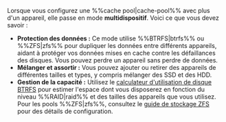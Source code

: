 Lorsque vous configurez une %%cache pool|cache-pool%% avec plus d'un appareil, elle passe en mode **multidispositif**. Voici ce que vous devez savoir :

- **Protection des données :** Ce mode utilise %%BTRFS|btrfs%% ou %%ZFS|zfs%% pour dupliquer les données entre différents appareils, aidant à protéger vos données mises en cache contre les défaillances des disques. Vous pouvez perdre un appareil sans perdre de données.
- **Mélanger et assortir :** Vous pouvez ajouter ou retirer des appareils de différentes tailles et types, y compris mélanger des SSD et des HDD.
- **Gestion de la capacité :** Utilisez le [calculateur d'utilisation de disque BTRFS](http://carfax.org.uk/btrfs-usage/) pour estimer l'espace dont vous disposerez en fonction du niveau %%RAID|raid%% et des tailles des appareils que vous utilisez. Pour les pools %%ZFS|zfs%%, consultez le [guide de stockage ZFS](../../../advanced-configurations/optimize-storage/zfs-storage.mdx) pour des détails de configuration.
